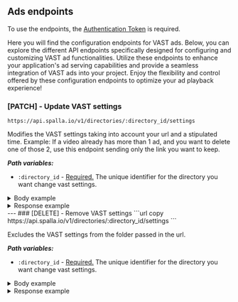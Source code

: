 ## Ads endpoints
 
<Callout type="info" emoji="ℹ️">
  To use the endpoints, the <Link href="/token_authentication" target="_blank"> <u>Authentication Token</u> </Link> is required.
</Callout>

Here you will find the configuration endpoints for VAST ads. Below, you can explore 
the different API endpoints specifically designed for configuring and customizing VAST 
ad functionalities. Utilize these endpoints to enhance your application's ad serving 
capabilities and provide a seamless integration of VAST ads into your project. Enjoy the 
flexibility and control offered by these configuration endpoints to optimize your ad playback 
experience!

### [PATCH] - Update VAST settings
```url copy
https://api.spalla.io/v1/directories/:directory_id/settings
```

Modifies the VAST settings taking into account your url and a stipulated time.
<Callout type="info" emoji="ℹ️">
Example: If a video already has more than 1 ad, and you want to delete one of those 2, use this endpoint sending only the link you want to keep.
</Callout>

***Path variables:***
* `:directory_id` - <u>Required.</u> The unique identifier for the directory you want change vast settings.

<details> 
<summary>Body example</summary>
```json copy filename="json"
{
    "ads": {
        "vast": [
            {
                "url": "https://...",
                "offset": "start"
            },
            {
                "url": "https://...",
                "offset": "00:50:00"
            },
            {
                "url": "https://...",
                "offset": "end"
            }
        ]
    }
}
```
</details>

<details> 
<summary>Response example</summary>
```json filename="SUCCESS - 200 OK"
{
    "id": "2FdbsealGnXZBaMJYfsMONS16UB",
    "name": "Teste 404",
    "isDir": true,
    "parentId": "2Fdbq0gG2ybO63JLhKQ8joUcZhL",
    "fullPath": [
        "2DaZadMs4XTiumOzGp0IX45GqPn",
        "2Fdbq0gG2ybOZhLKQ8joU63JLhc",
        "2FdbsealGnXZUBfsMONS1BaMJY6"
    ],
    "normalizedFullPath": "/2DaZadMs4XTi45GqPnumOp0IXzG/2Fdbq0gG2ybO63JLhLKQ8joUcZh/2FdbsealGnXZBaMJfsMONS1Y6UB",
    "updatedAt": "2023-02-13T08:41:25.968Z",
    "defaultSettings": {
        "live": {
            "playerColor": "#376541",
            "thumbnail": null,
            "startSoonScreen": null,
            "pauseScreen": null,
            "endingScreen": null
        },
        "vod": {
            "playerColor": null,
            "thumbnail": null,
            "endScreen": null
        },
        "streaming": {
            "referrerWhitelist": null
        },
        "transcode": {
            "autoCreateSubtitle": null
        },
        "ads" : {
			"vast" : [
                {
                    "url": "https://...",
                    "offset": "start" // pre-roll
                },
                {
                    "url": "https://...",
                    "offset": "00:50:00" // mid-roll
                },
                {
                    "url": "https://...",
                    "offset": "end" // post-roll
                }
			]
		}
    }
}
``` 
</details>
---
### [DELETE] - Remove VAST settings
```url copy
https://api.spalla.io/v1/directories/:directory_id/settings
```

Excludes the VAST settings from the folder passed in the url.

***Path variables:***
* `:directory_id` - <u>Required.</u> The unique identifier for the directory you want change vast settings.

<details> 
<summary>Body example</summary>
```json copy filename="json"
{
    "ads": {
        "vast": null
    }
}
```
</details>

<details> 
<summary>Response example</summary>
```json filename="SUCCESS - 200 OK"
{
  "id": "2FdbsealGnXZBaUBfsMONS1MJY6",
  "name": "Teste 404",
  "isDir": true,
  "parentId": "2Fdbq0gG2ybOQ8joU63JLhcZhLK",
  "fullPath": [
    "2DaZadMs4XTqPnumOzGp0IXi45G",
    "2Fdbq0gG2ybLhcZhLKQ8joUO63J",
    "2FdbsealGnXJY6UBfsMONS1ZBaM"
  ],
  "normalizedFullPath": "/2DaZadMs4XTi45GqPnumGp0IXOz/2Fdbq0gG2ybO63JLhcZh8joULKQ/2FdbsealGnXZBaMJY6UsMONS1Bf",
  "updatedAt": "2023-02-13T08:41:25.968Z",
  "defaultSettings": {
    "live": {
      "playerColor": null,
      "thumbnail": null,
      "startSoonScreen": null,
      "pauseScreen": null,
      "endingScreen": null
    },
    "vod": {
      "playerColor": null,
      "thumbnail": null,
      "endScreen": null
    },
    "streaming": {
      "referrerWhitelist": null
    },
    "transcode": {
      "autoCreateSubtitle": null
    }
  }
}
``` 
</details>
